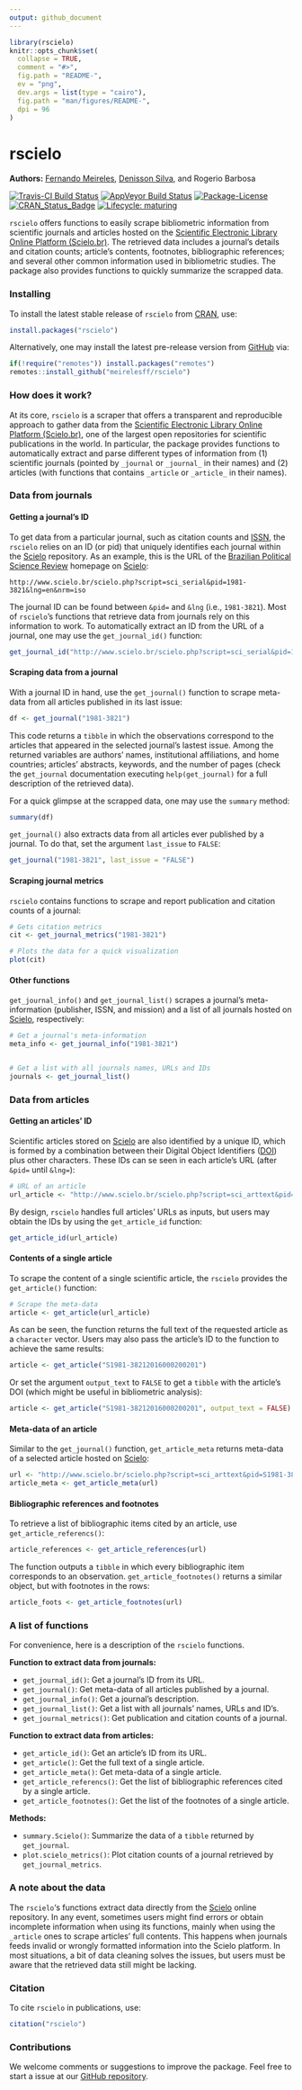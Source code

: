 ```yaml
---
output: github_document
---
```


```r
library(rscielo)
knitr::opts_chunk$set(
  collapse = TRUE,
  comment = "#>",
  fig.path = "README-",
  ev = "png", 
  dev.args = list(type = "cairo"),
  fig.path = "man/figures/README-",
  dpi = 96
)
```

rscielo
=====

**Authors:** [Fernando Meireles](https://fmeireles.com/), [Denisson Silva](http://denissonsilva.com/), and Rogerio Barbosa<br/>

[![Travis-CI Build Status](https://travis-ci.org/meirelesff/rScielo.svg?branch=master)](https://travis-ci.org/meirelesff/rScielo) [![AppVeyor Build Status](https://ci.appveyor.com/api/projects/status/github/meirelesff/rScielo?branch=master&svg=true)](https://ci.appveyor.com/project/meirelesff/rScielo) [![Package-License](https://img.shields.io/badge/license-GPL%20%28%3E=%202%29-brightgreen.svg?style=flat)](http://www.gnu.org/licenses/gpl-2.0.html) [![CRAN_Status_Badge](http://www.r-pkg.org/badges/version/rscielo)](https://cran.r-project.org/package=rscielo)
[![Lifecycle: maturing](https://img.shields.io/badge/lifecycle-maturing-blue.svg)](https://www.tidyverse.org/lifecycle/#maturing)

`rscielo` offers functions to easily scrape bibliometric information from scientific journals and articles hosted on the [Scientific Electronic Library Online Platform (Scielo.br)](http://www.scielo.br/). The retrieved data includes a journal’s details and citation counts; article’s contents, footnotes, bibliographic references; and several other common information used in bibliometric studies. The package also provides functions to quickly summarize the scrapped data.


### Installing

To install the latest stable release of `rscielo` from [CRAN](http://cran.r-project.org/), use:

```r
install.packages("rscielo")
```

Alternatively, one may install the latest pre-release version from [GitHub](https://github.com/) via:

```r
if(!require("remotes")) install.packages("remotes")
remotes::install_github("meirelesff/rscielo")
```


### How does it work?

At its core, `rscielo` is a scraper that offers a transparent and reproducible approach to gather data from the [Scientific Electronic Library Online Platform (Scielo.br)](http://www.scielo.br/), one of the largest open repositories for scientific publications in the world. In particular, the package provides functions to automatically extract and parse different types of information from (1) scientific journals (pointed by `_journal` or `_journal_` in their names)  and (2) articles (with functions that contains `_article` or `_article_` in their names). 



### Data from journals

#### Getting a journal's ID

To get data from a particular journal, such as citation counts and [ISSN](https://en.wikipedia.org/wiki/International_Standard_Serial_Number), the  `rscielo` relies on an ID (or pid) that uniquely identifies each journal within the [Scielo](http://www.scielo.br/) repository. As an example, this is the URL of the [Brazilian Political Science Review](http://www.scielo.br/bpsr/) homepage on [Scielo](http://www.scielo.br/):

```
http://www.scielo.br/scielo.php?script=sci_serial&pid=1981-3821&lng=en&nrm=iso
```

The journal ID can be found between `&pid=` and `&lng` (i.e., `1981-3821`). Most of `rscielo`'s functions that retrieve data from journals rely on this information to work. To automatically extract an ID from the URL of a journal, one may use the `get_journal_id()` function:

```r
get_journal_id("http://www.scielo.br/scielo.php?script=sci_serial&pid=1981-3821&lng=en&nrm=iso")
```


#### Scraping data from a journal

With a journal ID in hand, use the `get_journal()` function to scrape meta-data from all articles published in its last issue:

```r
df <- get_journal("1981-3821")
```

This code returns a `tibble` in which the observations correspond to the articles that appeared in the selected journal's lastest issue. Among the returned variables are authors' names, institutional affiliations, and home countries; articles' abstracts, keywords, and the number of pages (check the `get_journal` documentation executing `help(get_journal)` for a full description of the retrieved data).

For a quick glimpse at the scrapped data, one may use the `summary` method:


```r
summary(df)
```


`get_journal()` also extracts data from all articles ever published by a journal. To do that, set the argument `last_issue` to `FALSE`:


```r
get_journal("1981-3821", last_issue = "FALSE")
```


#### Scraping journal metrics

`rscielo` contains functions to scrape and report publication and citation counts of a journal:

```r
# Gets citation metrics
cit <- get_journal_metrics("1981-3821")

# Plots the data for a quick visualization
plot(cit)

```


#### Other functions

`get_journal_info()` and `get_journal_list()` scrapes a journal's meta-information (publisher, ISSN, and mission) and a list of all journals hosted on [Scielo](http://www.scielo.br/), respectively:

```r
# Get a journal's meta-information
meta_info <- get_journal_info("1981-3821")


# Get a list with all journals names, URLs and IDs
journals <- get_journal_list()
```



### Data from articles

#### Getting an articles' ID

Scientific articles stored on [Scielo](http://www.scielo.br/) are also identified by a unique ID, which is formed by a combination between their Digital Object Identifiers ([DOI](https://en.wikipedia.org/wiki/Digital_object_identifier)) plus other characters. These IDs can se seen in each article's URL (after `&pid=` until `&lng=`):

```r
# URL of an article
url_article <- "http://www.scielo.br/scielo.php?script=sci_arttext&pid=S1981-38212016000200201&lng=en&nrm=iso&tlng=en"
```

By design, `rscielo` handles full articles' URLs as inputs, but users may obtain the IDs by using the `get_article_id` function:

```r
get_article_id(url_article)
```


#### Contents of a single article

To scrape the content of a single scientific article, the `rscielo` provides the `get_article()` function:


```r
# Scrape the meta-data
article <- get_article(url_article)
```

As can be seen, the function returns the full text of the requested article as a `character` vector. Users may also pass the article's ID to the function to achieve the same results:

```r
article <- get_article("S1981-38212016000200201")
```

Or set the argument `output_text` to `FALSE` to get a `tibble` with the article's DOI (which might be useful in bibliometric analysis):

```r
article <- get_article("S1981-38212016000200201", output_text = FALSE)
```


#### Meta-data of an article

Similar to the `get_journal()` function, `get_article_meta` returns meta-data of a selected article hosted on [Scielo](http://www.scielo.br/):

```r
url <- "http://www.scielo.br/scielo.php?script=sci_arttext&pid=S1981-38212016000200201&lng=en&nrm=iso&tlng=en"
article_meta <- get_article_meta(url)
```


#### Bibliographic references and footnotes

To retrieve a list of bibliographic items cited by an article, use `get_article_referencs()`:

```r
article_references <- get_article_references(url)
```

The function outputs a `tibble` in which every bibliographic item corresponds to an observation. `get_article_footnotes()` returns a similar object, but with footnotes in the rows:


```r
article_foots <- get_article_footnotes(url)
```


### A list of functions

For convenience, here is a description of the `rscielo` functions.

**Function to extract data from journals:**

* `get_journal_id()`: Get a journal's ID from its URL.
* `get_journal()`: Get meta-data of all articles published by a journal.
* `get_journal_info()`: Get a journal's description.
* `get_journal_list()`: Get a list with all journals' names, URLs and ID's.
* `get_journal_metrics()`: Get publication and citation counts of a journal.

**Function to extract data from articles:**

* `get_article_id()`: Get an article's ID from its URL.
* `get_article()`: Get the full text of a single article.
* `get_article_meta()`: Get meta-data of a single article.
* `get_article_referencs()`: Get the list of bibliographic references cited by a single article.
* `get_article_footnotes()`: Get the list of the footnotes of a single article.

**Methods:**

* `summary.Scielo()`: Summarize the data of a `tibble` returned by `get_journal`.
* `plot.scielo_metrics()`: Plot citation counts of a journal retrieved by `get_journal_metrics`.


### A note about the data

The `rscielo`'s functions extract data directly from the [Scielo](http://www.scielo.br/) online repository. In any event, sometimes users might find errors or obtain incomplete information when using its functions, mainly when using the `_article` ones to scrape articles' full contents. This happens when journals feeds invalid or wrongly formatted information into the Scielo platform. In most situations, a bit of data cleaning solves the issues, but users must be aware that the retrieved data still might be lacking.



### Citation

To cite `rscielo` in publications, use:

```r
citation("rscielo")
```


### Contributions

We welcome comments or suggestions to improve the package. Feel free to start a issue at our [GitHub repository](https://github.com/meirelesff/rscielo).









